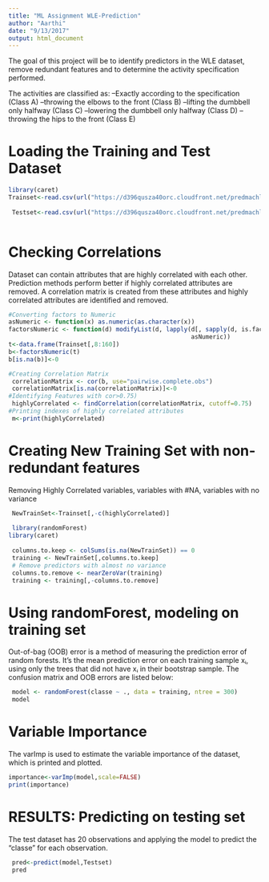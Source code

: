 ```yaml
---
title: "ML Assignment WLE-Prediction"
author: "Aarthi"
date: "9/13/2017"
output: html_document
---
```



 
The goal of this project will be to identify predictors in the WLE dataset, remove redundant features and to determine the activity specification performed.

The activities are classified as:
--Exactly according to the specification (Class A) 
--throwing the elbows to the front (Class B)
--lifting the dumbbell only halfway (Class C) 
--lowering the dumbbell only halfway (Class D)
--throwing the hips to the front (Class E)

# Loading the Training and Test Dataset

```r
library(caret)
Trainset<-read.csv(url("https://d396qusza40orc.cloudfront.net/predmachlearn/pml-training.csv"),header = TRUE, na.strings = c("NA", ""), stringsAsFactors = T)
 
 Testset<-read.csv(url("https://d396qusza40orc.cloudfront.net/predmachlearn/pml-testing.csv"),header = TRUE, na.strings = c("NA", ""), stringsAsFactors = T)
 
```

# Checking Correlations
Dataset can contain attributes that are highly correlated with each other. Prediction methods perform better if highly correlated attributes are removed. A correlation matrix is created from these attributes and highly correlated attributes are identified and removed.
```r

#Converting factors to Numeric
asNumeric <- function(x) as.numeric(as.character(x))
factorsNumeric <- function(d) modifyList(d, lapply(d[, sapply(d, is.factor)],   
                                                   asNumeric))
t<-data.frame(Trainset[,8:160])
b<-factorsNumeric(t)
b[is.na(b)]<-0
```

```r
#Creating Correlation Matrix
 correlationMatrix <- cor(b, use="pairwise.complete.obs")
 correlationMatrix[is.na(correlationMatrix)]<-0
#Identifying Features with cor>0.75)
 highlyCorrelated <- findCorrelation(correlationMatrix, cutoff=0.75)
#Printing indexes of highly correlated attributes
 m<-print(highlyCorrelated)
```


# Creating New Training Set with non-redundant features

Removing Highly Correlated variables, variables with #NA, variables with no variance
```r

 NewTrainSet<-Trainset[,-c(highlyCorrelated)]
 
 library(randomForest)
library(caret)
 
 columns.to.keep <- colSums(is.na(NewTrainSet)) == 0
 training <- NewTrainSet[,columns.to.keep]
 # Remove predictors with almost no variance
 columns.to.remove <- nearZeroVar(training)
 training <- training[,-columns.to.remove]

```

# Using randomForest, modeling on training set
Out-of-bag (OOB) error is a method of measuring the prediction error of random forests. It's the mean prediction error on each training sample xᵢ, using only the trees that did not have xᵢ in their bootstrap sample. The confusion matrix and OOB errors are listed below:

```r

 model <- randomForest(classe ~ ., data = training, ntree = 300)
 model
```

# Variable Importance
The varImp is used to estimate the variable importance of the dataset, which is printed and plotted. 
```r
importance<-varImp(model,scale=FALSE)
print(importance)
```

# RESULTS: Predicting on testing set

The test dataset has 20 observations and applying the model to predict the "classe" for each observation.
```r
 pred<-predict(model,Testset)
 pred
```

